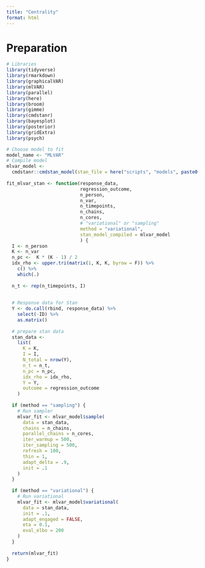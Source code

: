 ```yaml
---
title: "Centrality"
format: html
---
```


# Preparation

```r
# Libraries
library(tidyverse)
library(rmarkdown)
library(graphicalVAR)
library(mlVAR)
library(parallel)
library(here)
library(broom)
library(gimme)
library(cmdstanr)
library(bayesplot)
library(posterior)
library(gridExtra)
library(psych)
```

```r
# Choose model to fit
model_name <- "MLVAR"
# Compile model
mlvar_model <-
  cmdstanr::cmdstan_model(stan_file = here("scripts", "models", paste0(model_name, ".stan")))
  
fit_mlvar_stan <- function(response_data,
                           regression_outcome,
                           n_person,
                           n_var,
                           n_timepoints,
                           n_chains,
                           n_cores,
                           # "variational" or "sampling"
                           method = "variational",
                           stan_model_compiled = mlvar_model
                           ) {
  I <- n_person
  K <- n_var
  n_pc <-  K * (K - 1) / 2
  idx_rho <- upper.tri(matrix(1, K, K, byrow = F)) %>%
    c() %>%
    which(.)
  
  n_t <- rep(n_timepoints, I)
  
  
  # Response data for Stan
  Y <- do.call(rbind, response_data) %>%
    select(-ID) %>%
    as.matrix()
  
  # prepare stan data
  stan_data <-
    list(
      K = K,
      I = I,
      N_total = nrow(Y),
      n_t = n_t,
      n_pc = n_pc,
      idx_rho = idx_rho,
      Y = Y,
      outcome = regression_outcome
    )
  
  if (method == "sampling") {
    # Run sampler
    mlvar_fit <- mlvar_model$sample(
      data = stan_data,
      chains = n_chains,
      parallel_chains = n_cores,
      iter_warmup = 500,
      iter_sampling = 500,
      refresh = 100,
      thin = 1,
      adapt_delta = .9,
      init = .1
    )
  }
  
  if (method == "variational") {
    # Run variational
    mlvar_fit <- mlvar_model$variational(
      data = stan_data,
      init = .1,
      adapt_engaged = FALSE,
      eta = 0.1,
      eval_elbo = 200
    )
  }
  
  return(mlvar_fit)
}
```